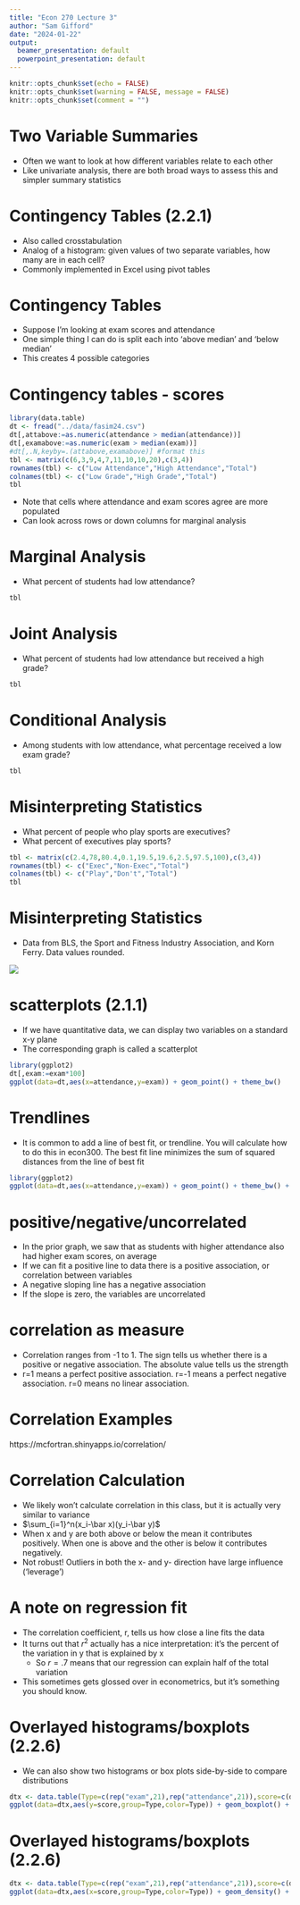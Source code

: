 ```yaml
---
title: "Econ 270 Lecture 3"
author: "Sam Gifford"
date: "2024-01-22"
output:
  beamer_presentation: default
  powerpoint_presentation: default
---
```


```r
knitr::opts_chunk$set(echo = FALSE)
knitr::opts_chunk$set(warning = FALSE, message = FALSE) 
knitr::opts_chunk$set(comment = "")
```



# Two Variable Summaries

* Often we want to look at how different variables relate to each other
* Like univariate analysis, there are both broad ways to assess this and simpler summary statistics

# Contingency Tables (2.2.1)

* Also called crosstabulation
* Analog of a histogram: given values of two separate variables, how many are in each cell?
* Commonly implemented in Excel using pivot tables

# Contingency Tables

* Suppose I'm looking at exam scores and attendance
* One simple thing I can do is split each into 'above median' and 'below median'
* This creates 4 possible categories

# Contingency tables - scores


```r
library(data.table)
dt <- fread("../data/fasim24.csv")
dt[,attabove:=as.numeric(attendance > median(attendance))]
dt[,examabove:=as.numeric(exam > median(exam))]
#dt[,.N,keyby=.(attabove,examabove)] #format this
tbl <- matrix(c(6,3,9,4,7,11,10,10,20),c(3,4))
rownames(tbl) <- c("Low Attendance","High Attendance","Total")
colnames(tbl) <- c("Low Grade","High Grade","Total")
tbl
```

* Note that cells where attendance and exam scores agree are more populated
* Can look across rows or down columns for marginal analysis

# Marginal Analysis

* What percent of students had low attendance?

```r
tbl
```

# Joint Analysis

* What percent of students had low attendance but received a high grade?

```r
tbl
```

# Conditional Analysis

* Among students with low attendance, what percentage received a low exam grade?

```r
tbl
```

# Misinterpreting Statistics

* What percent of people who play sports are executives?
* What percent of executives play sports?

```r
tbl <- matrix(c(2.4,78,80.4,0.1,19.5,19.6,2.5,97.5,100),c(3,4))
rownames(tbl) <- c("Exec","Non-Exec","Total")
colnames(tbl) <- c("Play","Don't","Total")
tbl
```


# Misinterpreting Statistics


* Data from BLS, the Sport and Fitness Industry Association, and Korn Ferry. Data values rounded.

![](../img/sports.png)

# scatterplots (2.1.1)

* If we have quantitative data, we can display two variables on a standard x-y plane
* The corresponding graph is called a scatterplot

```r
library(ggplot2)
dt[,exam:=exam*100]
ggplot(data=dt,aes(x=attendance,y=exam)) + geom_point() + theme_bw()
```

# Trendlines

* It is common to add a line of best fit, or trendline. You will calculate how to do this in econ300. The best fit line minimizes the sum of squared distances from the line of best fit

```r
library(ggplot2)
ggplot(data=dt,aes(x=attendance,y=exam)) + geom_point() + theme_bw() + geom_smooth(method='lm',se=F)
```

# positive/negative/uncorrelated

* In the prior graph, we saw that as students with higher attendance also had higher exam scores, on average
* If we can fit a positive line to data there is a positive association, or correlation between variables
* A negative sloping line has a negative association
* If the slope is zero, the variables are uncorrelated
			
# correlation as measure

* Correlation ranges from -1 to 1. The sign tells us whether there is a positive or negative association. The absolute value tells us the strength
* r=1 means a perfect positive association. r=-1 means a perfect negative association. r=0 means no linear association.

# Correlation Examples

https://mcfortran.shinyapps.io/correlation/

# Correlation Calculation

* We likely won't calculate correlation in this class, but it is actually very similar to variance
* $\sum_{i=1}^n(x_i-\bar x)(y_i-\bar y)$
* When x and y are both above or below the mean it contributes positively. When one is above and the other is below it contributes negatively.
* Not robust! Outliers in both the x- and y- direction have large influence ('leverage')

# A note on regression fit

* The correlation coefficient, r, tells us how close a line fits the data
* It turns out that $r^2$ actually has a nice interpretation: it's the percent of the variation in y that is explained by x
    * So $r=.7$ means that our regression can explain half of the total variation
* This sometimes gets glossed over in econometrics, but it's something you should know.

# Overlayed histograms/boxplots (2.2.6)

* We can also show two histograms or box plots side-by-side to compare distributions

```r
dtx <- data.table(Type=c(rep("exam",21),rep("attendance",21)),score=c(dt$exam,dt$attendance))
ggplot(data=dtx,aes(y=score,group=Type,color=Type)) + geom_boxplot() + theme_bw()
```

# Overlayed histograms/boxplots (2.2.6)

```r
dtx <- data.table(Type=c(rep("exam",21),rep("attendance",21)),score=c(dt$exam,dt$attendance))
ggplot(data=dtx,aes(x=score,group=Type,color=Type)) + geom_density() + theme_bw()
```
